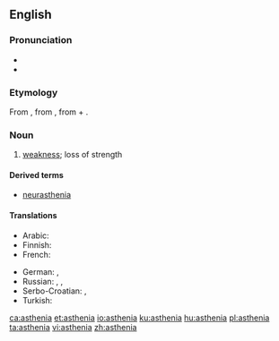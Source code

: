 {{was wotd|2007|September|22}}
==English==

===Pronunciation===
* {{audio|en-us-asthenia.ogg|Audio (US)|lang=en}}
* {{rhymes|iːniə|lang=en}}

===Etymology===
From {{etyl|grc|en}} {{term|sc=polytonic|ἀσθένεια|tr=asthénia|lang=grc}}, from {{term|sc=polytonic|ἀσθενής|tr=asthenḗs||sick, weak|lang=grc}}, from {{term|sc=polytonic|ἀ-|tr=a||not, un-|lang=grc}} + {{term|sc=polytonic|σθένος|tr=thénos||strength|lang=grc}}.

===Noun===
{{en-noun|~}}

# {{context|medicine|lang=en}} [[weakness]]; loss of strength

====Derived terms====
* [[neurasthenia]]

====Translations====
{{trans-top|loss of strength}}
* Arabic: {{t|ar|ضعف|m|tr=ḍaʕff|sc=Arab}}
* Finnish: {{t|fi|astenia}}
* French: {{t+|fr|asthénie|f}}
{{trans-mid}}
* German: {{t|de|Asthenie|f}}, {{t|de|Körperschwäche|f}}
* Russian: {{t+|ru|сла́бость|tr=slabost'}}, {{t+|ru|астения|tr=asteníja}}, {{t+|ru|бесси́лие|n|tr=bessílije}}
* Serbo-Croatian: {{t|sh|astenija|f}}, {{t|sh|slabost|f}}
* Turkish: {{t+|tr|argınlık}}
{{trans-bottom}}

[[ca:asthenia]]
[[et:asthenia]]
[[io:asthenia]]
[[ku:asthenia]]
[[hu:asthenia]]
[[pl:asthenia]]
[[ta:asthenia]]
[[vi:asthenia]]
[[zh:asthenia]]